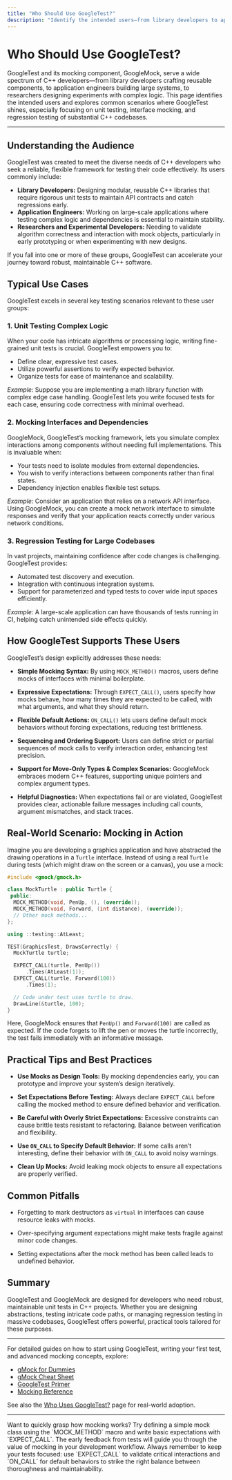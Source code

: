 ```yaml
---
title: "Who Should Use GoogleTest?"
description: "Identify the intended users—from library developers to application engineers and researchers—and explore typical use cases such as unit testing complex logic, interface mocking, and regression testing for large C++ codebases."
---
```


# Who Should Use GoogleTest?

GoogleTest and its mocking component, GoogleMock, serve a wide spectrum of C++ developers—from library developers crafting reusable components, to application engineers building large systems, to researchers designing experiments with complex logic. This page identifies the intended users and explores common scenarios where GoogleTest shines, especially focusing on unit testing, interface mocking, and regression testing of substantial C++ codebases.

---

## Understanding the Audience

GoogleTest was created to meet the diverse needs of C++ developers who seek a reliable, flexible framework for testing their code effectively. Its users commonly include:

- **Library Developers:** Designing modular, reusable C++ libraries that require rigorous unit tests to maintain API contracts and catch regressions early.
- **Application Engineers:** Working on large-scale applications where testing complex logic and dependencies is essential to maintain stability.
- **Researchers and Experimental Developers:** Needing to validate algorithm correctness and interaction with mock objects, particularly in early prototyping or when experimenting with new designs.

If you fall into one or more of these groups, GoogleTest can accelerate your journey toward robust, maintainable C++ software.


## Typical Use Cases

GoogleTest excels in several key testing scenarios relevant to these user groups:

### 1. Unit Testing Complex Logic

When your code has intricate algorithms or processing logic, writing fine-grained unit tests is crucial. GoogleTest empowers you to:

- Define clear, expressive test cases.
- Utilize powerful assertions to verify expected behavior.
- Organize tests for ease of maintenance and scalability.

*Example:* Suppose you are implementing a math library function with complex edge case handling. GoogleTest lets you write focused tests for each case, ensuring code correctness with minimal overhead.

### 2. Mocking Interfaces and Dependencies

GoogleMock, GoogleTest’s mocking framework, lets you simulate complex interactions among components without needing full implementations. This is invaluable when:

- Your tests need to isolate modules from external dependencies.
- You wish to verify interactions between components rather than final states.
- Dependency injection enables flexible test setups.

*Example:* Consider an application that relies on a network API interface. Using GoogleMock, you can create a mock network interface to simulate responses and verify that your application reacts correctly under various network conditions.

### 3. Regression Testing for Large Codebases

In vast projects, maintaining confidence after code changes is challenging. GoogleTest provides:

- Automated test discovery and execution.
- Integration with continuous integration systems.
- Support for parameterized and typed tests to cover wide input spaces efficiently.

*Example:* A large-scale application can have thousands of tests running in CI, helping catch unintended side effects quickly.


## How GoogleTest Supports These Users

GoogleTest’s design explicitly addresses these needs:

- **Simple Mocking Syntax:** By using `MOCK_METHOD()` macros, users define mocks of interfaces with minimal boilerplate.

- **Expressive Expectations:** Through `EXPECT_CALL()`, users specify how mocks behave, how many times they are expected to be called, with what arguments, and what they should return.

- **Flexible Default Actions:** `ON_CALL()` lets users define default mock behaviors without forcing expectations, reducing test brittleness.

- **Sequencing and Ordering Support:** Users can define strict or partial sequences of mock calls to verify interaction order, enhancing test precision.

- **Support for Move-Only Types & Complex Scenarios:** GoogleMock embraces modern C++ features, supporting unique pointers and complex argument types.

- **Helpful Diagnostics:** When expectations fail or are violated, GoogleTest provides clear, actionable failure messages including call counts, argument mismatches, and stack traces.


## Real-World Scenario: Mocking in Action

Imagine you are developing a graphics application and have abstracted the drawing operations in a `Turtle` interface. Instead of using a real `Turtle` during tests (which might draw on the screen or a canvas), you use a mock:

```cpp
#include <gmock/gmock.h>

class MockTurtle : public Turtle {
 public:
  MOCK_METHOD(void, PenUp, (), (override));
  MOCK_METHOD(void, Forward, (int distance), (override));
  // Other mock methods...
};

using ::testing::AtLeast;

TEST(GraphicsTest, DrawsCorrectly) {
  MockTurtle turtle;

  EXPECT_CALL(turtle, PenUp())
      .Times(AtLeast(1));
  EXPECT_CALL(turtle, Forward(100))
      .Times(1);

  // Code under test uses turtle to draw.
  DrawLine(&turtle, 100);
}
```

Here, GoogleMock ensures that `PenUp()` and `Forward(100)` are called as expected. If the code forgets to lift the pen or moves the turtle incorrectly, the test fails immediately with an informative message.


## Practical Tips and Best Practices

- **Use Mocks as Design Tools:** By mocking dependencies early, you can prototype and improve your system’s design iteratively.

- **Set Expectations Before Testing:** Always declare `EXPECT_CALL` before calling the mocked method to ensure defined behavior and verification.

- **Be Careful with Overly Strict Expectations:** Excessive constraints can cause brittle tests resistant to refactoring. Balance between verification and flexibility.

- **Use `ON_CALL` to Specify Default Behavior:** If some calls aren’t interesting, define their behavior with `ON_CALL` to avoid noisy warnings.

- **Clean Up Mocks:** Avoid leaking mock objects to ensure all expectations are properly verified.


## Common Pitfalls

- Forgetting to mark destructors as `virtual` in interfaces can cause resource leaks with mocks.

- Over-specifying argument expectations might make tests fragile against minor code changes.

- Setting expectations after the mock method has been called leads to undefined behavior.


## Summary

GoogleTest and GoogleMock are designed for developers who need robust, maintainable unit tests in C++ projects. Whether you are designing abstractions, testing intricate code paths, or managing regression testing in massive codebases, GoogleTest offers powerful, practical tools tailored for these purposes.

---

For detailed guides on how to start using GoogleTest, writing your first test, and advanced mocking concepts, explore:

- [gMock for Dummies](https://google.github.io/googletest/gmock_for_dummies.html)
- [gMock Cheat Sheet](docs/gmock_cheat_sheet.md)
- [GoogleTest Primer](overview/product-intro/what-is-googletest)
- [Mocking Reference](docs/reference/mocking.md)

See also the [Who Uses GoogleTest?](overview/product-intro/who-uses-googletest) page for real-world adoption.

---

<Callout title='Tip'>
Want to quickly grasp how mocking works? Try defining a simple mock class using the `MOCK_METHOD` macro and write basic expectations with `EXPECT_CALL`. The early feedback from tests will guide you through the value of mocking in your development workflow.
</Callout>

<Callout title='Note'>
Always remember to keep your tests focused: use `EXPECT_CALL` to validate critical interactions and `ON_CALL` for default behaviors to strike the right balance between thoroughness and maintainability.
</Callout>
